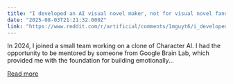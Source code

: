 ```yaml
---
title: "I developed an AI visual novel maker, not for visual novel fans"
date: "2025-08-03T21:21:32.000Z"
link: "https://www.reddit.com/r/artificial/comments/1mguyt6/i_developed_an_ai_visual_novel_maker_not_for/"
---
```


In 2024, I joined a small team working on a clone of Character AI. I had the opportunity to be mentored by someone from Google Brain Lab, which provided me with the foundation for building emotionally...

[Read more](https://www.reddit.com/r/artificial/comments/1mguyt6/i_developed_an_ai_visual_novel_maker_not_for/)
